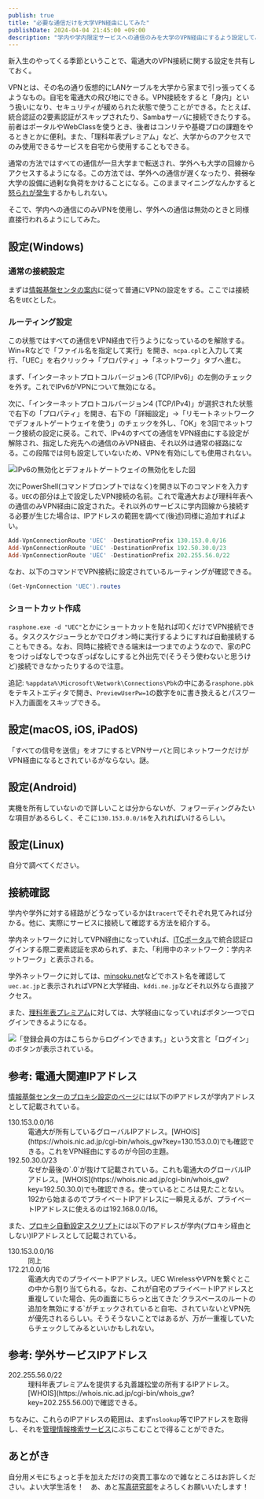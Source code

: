 ```yaml
---
publish: true
title: "必要な通信だけを大学VPN経由にしてみた"
publishDate: 2024-04-04 21:45:00 +09:00
description: "学内や学内限定サービスへの通信のみを大学のVPN経由にするよう設定してみた話。"
---
```


新入生のやってくる季節ということで、電通大のVPN接続に関する設定を共有しておく。

VPNとは、その名の通り仮想的にLANケーブルを大学から家まで引っ張ってくるようなもの。自宅を電通大の飛び地にできる。VPN接続をすると「身内」という扱いになり、セキュリティが緩められた状態で使うことができる。たとえば、統合認証の2要素認証がスキップされたり、Sambaサーバに接続できたりする。前者はポータルやWebClassを使うとき、後者はコンリテや基礎プロの課題をやるときとかに便利。また、「理科年表プレミアム」など、大学からのアクセスでのみ使用できるサービスを自宅から使用することもできる。

通常の方法ではすべての通信が一旦大学まで転送され、学外へも大学の回線からアクセスするようになる。この方法では、学外への通信が遅くなったり、~~貧弱な~~大学の設備に過剰な負荷をかけることになる。このままマイニングなんかすると[怒られが発生](https://qiita.com/Shunk_/items/85b4e5ae77e321490b5f)するかもしれない。

そこで、学内への通信にのみVPNを使用し、学外への通信は無効のときと同様直接行われるようにしてみた。

## 設定(Windows)

### 通常の接続設定

まずは[情報基盤センタの案内](https://www.cc.uec.ac.jp/ug/ja/remote/vpn/l2tp/index.html)に従って普通にVPNの設定をする。ここでは接続名を`UEC`とした。

### ルーティング設定

この状態ではすべての通信をVPN経由で行うようになっているのを解除する。Win+Rなどで「ファイル名を指定して実行」を開き、`ncpa.cpl`と入力して実行、「UEC」を右クリック→「プロパティ」→「ネットワーク」タブへ進む。

まず、「インターネットプロトコルバージョン6 (TCP/IPv6)」の左側のチェックを外す。これでIPv6がVPNについて無効になる。

次に、「インターネットプロトコルバージョン4 (TCP/IPv4)」が選択された状態で右下の「プロパティ」を開き、右下の「詳細設定」→「リモートネットワークでデフォルトゲートウェイを使う」のチェックを外し、「OK」を3回でネットワーク接続の設定に戻る。これで、IPv4のすべての通信をVPN経由にする設定が解除され、指定した宛先への通信のみVPN経由、それ以外は通常の経路になる。この段階では何も設定していないため、VPNを有効にしても使用されない。

![](control.png "IPv6の無効化とデフォルトゲートウェイの無効化をした図")

次にPowerShell(コマンドプロンプトではなく)を開き以下のコマンドを入力する。`UEC`の部分は上で設定したVPN接続の名前。これで電通大および理科年表への通信のみVPN経由に設定された。それ以外のサービスに学内回線から接続する必要が生じた場合は、IPアドレスの範囲を調べて(後述)同様に追加すればよい。

```powershell
Add-VpnConnectionRoute 'UEC' -DestinationPrefix 130.153.0.0/16
Add-VpnConnectionRoute 'UEC' -DestinationPrefix 192.50.30.0/23
Add-VpnConnectionRoute 'UEC' -DestinationPrefix 202.255.56.0/22
```

なお、以下のコマンドでVPN接続に設定されているルーティングが確認できる。

```powershell
(Get-VpnConnection 'UEC').routes
```

### ショートカット作成

`rasphone.exe -d "UEC"`とかにショートカットを貼れば叩くだけでVPN接続できる。タスクスケジューラとかでログオン時に実行するようにすれば自動接続することもできる。なお、同時に接続できる端末は一つまでのようなので、家のPCをつけっぱなしでつなぎっぱなしにすると外出先で(そうそう使わないと思うけど)接続できなかったりするので注意。

追記: `%appdata%\Microsoft\Network\Connections\Pbk`の中にある`rasphone.pbk`をテキストエディタで開き、`PreviewUserPw=1`の数字を`0`に書き換えるとパスワード入力画面をスキップできる。

## 設定(macOS, iOS, iPadOS)

「すべての信号を送信」をオフにするとVPNサーバと同じネットワークだけがVPN経由になるとされているがならない。謎。

## 設定(Android)

実機を所有していないので詳しいことは分からないが、フォワーディングみたいな項目があるらしく、そこに`130.153.0.0/16`を入れればいけるらしい。

## 設定(Linux)

自分で調べてください。

## 接続確認

学内や学外に対する経路がどうなっているかは`tracert`でそれぞれ見てみれば分かる。他に、実際にサービスに接続して確認する方法を紹介する。

学内ネットワークに対してVPN経由になっていれば、[ITCポータル](https://www.cc.uec.ac.jp/portal/)で統合認証ログインする際二要素認証を求められず、また、「利用中のネットワーク：学内ネットワーク」と表示される。

学外ネットワークに対しては、[minsoku.net](https://minsoku.net/hostname_confirmations)などでホスト名を確認して`uec.ac.jp`と表示されればVPNと大学経由、`kddi.ne.jp`などそれ以外なら直接アクセス。

また、[理科年表プレミアム](https://www.rikanenpyo.jp/member/?module=Member&action=Login)に対しては、大学経由になっていればボタン一つでログインできるようになる。

![「登録会員の方はこちらからログインできます。」という文言と「ログイン」のボタンが表示されている。](rikanenpyo.png "大学回線での理科年表プレミアムのログイン画面")

## 参考: 電通大関連IPアドレス

[情報基盤センターのプロキシ設定のページ](https://www.cc.uec.ac.jp/ug/ja/network/proxy/index.html)には以下のIPアドレスが学内アドレスとして記載されている。

<dl>
    <dt>130.153.0.0/16</dt>
    <dd>電通大が所有しているグローバルIPアドレス。[WHOIS](https://whois.nic.ad.jp/cgi-bin/whois_gw?key=130.153.0.0)でも確認できる。これをVPN経由にするのが今回の主題。</dd>
    <dt>192.50.30.0/23</dt>
    <dd>なぜか最後の`.0`が抜けて記載されている。これも電通大のグローバルIPアドレス。[WHOIS](https://whois.nic.ad.jp/cgi-bin/whois_gw?key=192.50.30.0)でも確認できる。使っているところは見たことない。192から始まるのでプライベートIPアドレスに一瞬見えるが、プライベートIPアドレスに使えるのは192.168.0.0/16。</dd>
</dl>

また、[プロキシ自動設定スクリプト](http://proxy.uec.ac.jp/proxy.pac)には以下のアドレスが学内(プロキシ経由としない)IPアドレスとして記載されている。

<dl>
    <dt>130.153.0.0/16</dt>
    <dd>同上</dd>
    <dt>172.21.0.0/16</dt>
    <dd>電通大内でのプライベートIPアドレス。UEC WirelessやVPNを繋ぐとこの中から割り当てられる。なお、これが自宅のプライベートIPアドレスと重複していた場合、先の画面にちらっと出てきた`クラスベースのルートの追加を無効にする`がチェックされていると自宅、されていないとVPN先が優先されるらしい。そうそうないことではあるが、万が一重複していたらチェックしてみるといいかもしれない。</dd>
</dl>

## 参考: 学外サービスIPアドレス

<dl>
    <dt>202.255.56.0/22</dt>
    <dd>理科年表プレミアムを提供する丸善雄松堂の所有するIPアドレス。[WHOIS](https://whois.nic.ad.jp/cgi-bin/whois_gw?key=202.255.56.00)で確認できる。</dd>
</dl>

ちなみに、これらのIPアドレスの範囲は、まず`nslookup`等でIPアドレスを取得し、それを[管理情報検索サービス](https://www.cman.jp/network/support/ip.html)にぶちこむことで得ることができた。

## あとがき

自分用メモにちょっと手を加えただけの突貫工事なので雑なところはお許しください。よい大学生活を！　あ、あと[写真研究部](http://www.uecphoto.club.uec.ac.jp/)をよろしくお願いいたします！